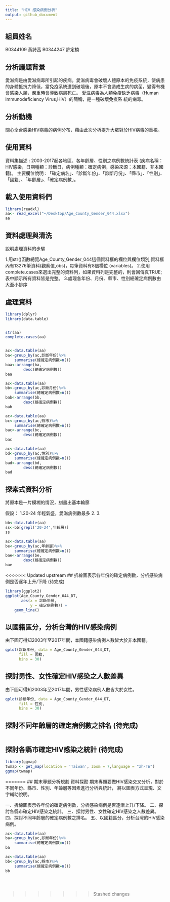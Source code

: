 ```yaml
---
title: "HIV 感染病例分析"
output: github_document
---
```

## 組員姓名
B0344109  黃詩茜
B0344247  許定楠

## 分析議題背景
愛滋病是由愛滋病毒所引起的疾病。愛滋病毒會破壞人體原本的免疫系統，使病患的身體抵抗力降低，當免疫系統遭到破壞後，原本不會造成生病的病菌，變得有機會感染人類，嚴重時會導致病患死亡。
愛滋病毒為人類免疫缺乏病毒（Human Immunodeficiency Virus,HIV）的簡稱，是一種破壞免疫系
統的病毒。

## 分析動機
關心全台感染HIV病毒的病例分布，藉由此次分析提升大眾對於HIV病毒的重視。

## 使用資料
資料集描述 : 2003-2017起各地區、各年齡層、性別之病例數統計表
(疾病名稱：HIV感染，日期種類：診斷日，病例種類：確定病例，感染來源：本國籍、非本國籍)。
主要欄位說明 : 「確定病名」、「診斷年份」、「診斷月份」、「縣市」、「性別」、「國籍」、「年齡層」、「確定病例數」。

## 載入使用資料們
```r
library(readxl)
aa<- read_excel("~/Desktop/Age_County_Gender_044.xlsx")
aa

```

## 資料處理與清洗
說明處理資料的步驟

1.用str()函數總覽Age_County_Gender_044這個資料框的欄位與欄位類別;資料框內有13276筆資料(觀察值,obs)，每筆資料有8個欄位 (variables)。
2.使用complete.cases來選出完整的資料列，如果資料列是完整的，則會回傳真TRUE;表中顯示所有資料皆是完整。
3.處理各年份、月份、縣市、性別總確定病例數由大至小排序

## 處理資料
```r
library(dplyr)
library(data.table)


str(aa)
complete.cases(aa)


ac<-data.table(aa)
ba<-group_by(ac,診斷年份)%>%    
    summarise(總確定病例數=n())
baa<-arrange(ba,                
        desc(總確定病例數))
baa

ac<-data.table(aa)
bb<-group_by(ac,診斷月份)%>%  
    summarise(總確定病例數=n())
bab<-arrange(bb,                
        desc(總確定病例數))
bab

ac<-data.table(aa)
bc<-group_by(ac,縣市)%>%  
    summarise(總確定病例數=n())
bac<-arrange(bc,                
        desc(總確定病例數))
bac

ac<-data.table(aa)
bd<-group_by(ac,性別)%>%  
    summarise(總確定病例數=n())
bad<-arrange(bd,                
        desc(總確定病例數))
bad


```

## 探索式資料分析
將原本是一片模糊的情況，刻畫出基本輪廍

假設：
1.20-24 年輕氣盛，愛滋病例數最多
2.
3.


```r


bb<-data.table(aa)
ss<-bb[grepl('20-24',年齡層)]
ss

ac<-data.table(aa)
be<-group_by(ac,年齡層)%>%  
    summarise(總確定病例數=n())
bae<-arrange(be,                
        desc(總確定病例數))
bae


```

<<<<<<< Updated upstream
## 折線圖表示各年份的確定病例數，分析感染病例是否逐年上升/下降 (待完成)

```r
library(ggplot2) 
ggplot(Age_County_Gender_044_DT, 
       aes(x = 診斷年份, 
           y = 確定病例數)) + 
    geom_line()
```

## 以國籍區分，分析台灣的HIV感染病例

由下圖可得知2003年至2017年間，本國籍感染病例人數皆大於非本國籍。

```r
qplot(診斷年份, data = Age_County_Gender_044_DT, 
      fill = 國籍,
      bins = 30)
```

## 探討男性、女性確定HIV感染之人數差異

由下圖可得知2003年至2017年間，男性感染病例人數皆大於女性。

```r
qplot(診斷年份, data = Age_County_Gender_044_DT, 
      fill = 性別,
      bins = 30)
```

## 探討不同年齡層的確定病例數之排名 (待完成)

```r

```

## 探討各縣市確定HIV感染之統計 (待完成)

```r
library(ggmap)
twmap <- get_map(location = 'Taiwan', zoom = 7,language = "zh-TW")
ggmap(twmap)
```



=======
## 期末專題分析規劃
資料探勘
期末專題要做HIV感染交叉分析，對於不同年份、縣市、性別、年齡層等因素進行分析與統計，
將以圖表方式呈現、文字輔助說明。

一、折線圖表示各年份的確定病例數，分析感染病例是否逐漸上升/下降。
二、探討各縣市確定HIV感染之統計。
三、探討男性、女性確定HIV感染之人數差異。
四、探討不同年齡層的確定病例數之排名。
五、以國籍區分，分析台灣的HIV感染病例。

```r

ac<-data.table(aa)
ba<-group_by(ac,診斷年份)%>%  
    summarise(總確定病例數=n())
ba

ac<-data.table(aa)
bb<-group_by(ac,縣市)%>%  
    summarise(總確定病例數=n())
bb





```
>>>>>>> Stashed changes
